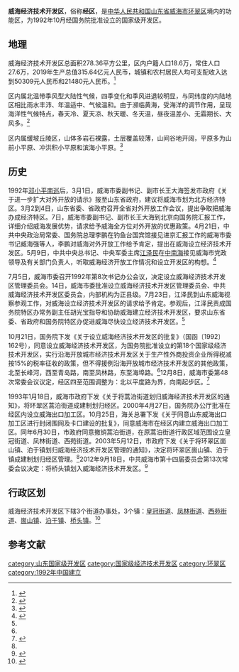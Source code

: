 '''威海经济技术开发区'''，俗称'''经区'''，是[[中华人民共和国|中华人民共和国]][[山东省|山东省]][[威海市|威海市]][[环翠区|环翠区]]境内的功能区，为1992年10月经国务院批准设立的国家级开发区。
==地理==
威海经济技术开发区总面积278.36平方公里，区内户籍人口18.6万，常住人口27.6万，2019年生产总值315.64亿元人民币，城镇和农村居民人均可支配收入达到50309元人民币和21480元人民币。<ref name=eweihai>{{Cite web|url=http://www.eweihai.gov.cn/col/col44985/index.html|title=第对外开放桥头堡 产城融合示范区 精致威海新城区|website=威海经济技术开发区网|accessdate=2020-07-19|archive-date=2020-07-19|archive-url=https://web.archive.org/web/20200719181257/http://www.eweihai.gov.cn/col/col44985/index.html|dead-url=no}}</ref>

区内属北温带季风型大陆性气候，四季变化和季风进退较明显，与同纬度的内陆地区相比雨水丰沛、年温适中、气候温和。由于濒临黄海，受海洋的调节作用，呈现海洋性气候特点，春天冷、夏天凉、秋天暖、冬天温，昼夜温差小、无霜期长、大风多。<ref>{{Cite web|url=http://lib.sdsqw.cn/bin/mse.exe?seachword=&K=ca6&A=1&rec=24&run=13|title=第二编自然环境第三章气候第一节气候特征|website=威海经济开发区志|accessdate=2020-07-19|archive-date=2020-07-19|archive-url=https://web.archive.org/web/20200719101226/http://lib.sdsqw.cn/bin/mse.exe?seachword=&K=ca6&A=1&rec=24&run=13|dead-url=no}}</ref>

区内属缓坡丘陵区，山体多岩石裸露，土层覆盖较薄，山间谷地开阔，平原多为山前小平原、冲洪积小平原和滨海小平原。<ref>{{Cite web|url=http://lib.sdsqw.cn/bin/mse.exe?seachword=&K=ca6&A=1&rec=20&run=13|title=第二编自然环境第二章地貌第一节地貌特征|website=威海经济开发区志|accessdate=2020-07-19|archive-date=2020-07-19|archive-url=https://web.archive.org/web/20200719120030/http://lib.sdsqw.cn/bin/mse.exe?seachword=&K=ca6&A=1&rec=20&run=13|dead-url=no}}</ref>

==历史==
1992年[[邓小平南巡|邓小平南巡]]后，3月1日，威海市委副书记、副市长王大海签发市政府《关于进一步扩大对外开放的请示》报至山东省政府，建议将威海市划为北方经济特区。3月2到4日，山东省委、省政府召开全省对外开放工作会议，提出争取把威海办成经济特区。7日，威海市委副书记、副市长王大海到北京向国务院汇报工作，详细介绍威海发展优势，请求给予威海全方位对外开放的优惠政策。4月21日，中共中央政治局常委、国务院总理李鹏在钓鱼台国宾馆接见进京汇报工作的威海市委书记臧海强等人，李鹏对威海对外开放工作给予肯定，提出在威海设立经济技术开发区。5月9日，中共中央总书记、中央军委主席[[江泽民|江泽民]]在[[中南海|中南海]]接见威海市党政领导及有关部门负责人，听取威海经济开放工作情况和设立开发区的构想。<ref name=ntgz>{{Cite web|url=http://www.ntgz.gov.cn/gzqrmzf/msfz/content/af0cedec-bbf2-48f2-8766-e0e16274ec7d.html|title=第一编置与人口第一章建区历程第一节申办与建区|website=威海经济开发区志|accessdate=2020-07-19|archive-date=2020-07-17|archive-url=https://web.archive.org/web/20200717122038/http://www.ntgz.gov.cn/gzqrmzf/msfz/content/af0cedec-bbf2-48f2-8766-e0e16274ec7d.html|dead-url=yes}}</ref>

7月5日，威海市委召开1992年第8次书记办公会议，决定设立威海经济技术开发区管理委员会。14日，威海市委批准设立威海经济技术开发区管理委员会、中共威海经济技术开发区委员会，内部机构为正县级。7月23日，江泽民到山东威海视察参观工作，对威海设立经济技术开发区的请求给予肯定。参观后，江泽民责成国务院特区办常务副主任胡光宝指导和协助威海建立经济技术开发区，要求山东省委、省政府和国务院特区办促进威海尽快设立经济技术开发区。<ref name=ntgz></ref>

10月21日，国务院下发《关于设立威海经济技术开发区的批复》（国函〔1992〕162号），同意设立威海经济技术开发区，为国务院批准设立的第18个国家级经济技术开发区，实行沿海开放城市经济技术开发区关于生产性外商投资企业所得税减按15%的税率征收的政策，但不得援例沿海开放城市经济技术开发区的其他政策，北至长峰河，西至青岛路，南至凤林路，东至海埠路。<ref name=ntgz></ref>12月8日，威海市委第48次常委会议议定，经区四至范围调整为：北以平度路为界，向南起步区。<ref name=ntgz2>{{Cite web|url=http://lib.sdsqw.cn/bin/mse.exe?seachword=&K=ca6&A=1&rec=8&run=13|title=第一编置与人口第二章区域第一节区划变动|website=威海经济开发区志|accessdate=2020-07-19|archive-date=2020-07-19|archive-url=https://web.archive.org/web/20200719175451/http://lib.sdsqw.cn/bin/mse.exe?seachword=&K=ca6&A=1&rec=8&run=13|dead-url=no}}</ref>

1993年1月18日，威海市政府下发《关于将蒿泊街道划归威海经济技术开发区的通知》，将环翠区蒿泊街道成建制划归经区。2000年4月27日，国务院办公厅批准在经区内设立威海出口加工区。10月25日，海关总署下发《关于同意山东威海出口加工区进行封闭围网及卡口建设的批复》，同意威海市在经区内建立威海出口加工区。同年6月30日，市政府同意撤销蒿泊街道，在原蒿泊街道行政区域范围设立皇冠街道、凤林街道、西苑街道。2003年5月12日，市政府下发《关于将环翠区崮山镇、泊于镇划归威海经济技术开发区管理的通知》，决定将环翠区崮山镇、泊于镇成建制划归经区管理。<ref name=ntgz2></ref>2012年9月18日，中共威海市第十四届委员会第13次常委会议决定：将桥头镇划入威海经济技术开发区。<ref>{{Cite web|url=http://lib.sdsqw.cn/bin/mse.exe?seachword=&K=ca6&A=2&rec=11&run=13|title=建置沿革|website=威海经济技术开发区年鉴2011-2012|accessdate=2020-07-19|archive-date=2020-07-19|archive-url=https://web.archive.org/web/20200719200002/http://lib.sdsqw.cn/bin/mse.exe?seachword=&K=ca6&A=2&rec=11&run=13|dead-url=no}}</ref>
==行政区划==
威海经济技术开发区下辖3个街道办事处，3个镇：[[皇冠街道|皇冠街道]]、[[凤林街道|凤林街道]]、[[西苑街道_(威海市)|西苑街道]]、[[崮山镇|崮山镇]]、[[泊于镇|泊于镇]]、[[桥头镇_(威海市)|桥头镇]]。<ref>{{Cite web|url=http://www.stats.gov.cn/tjsj/tjbz/tjyqhdmhcxhfdm/2019/37/10/371072.html|title=建置沿革|website=威海经济技术开发区行政区划|accessdate=2020-07-19|archive-date=2020-07-19|archive-url=https://web.archive.org/web/20200719100333/http://www.stats.gov.cn/tjsj/tjbz/tjyqhdmhcxhfdm/2019/37/10/371072.html|dead-url=no}}</ref>

== 参考文献 ==
{{reflist|30em}}

{{威海市行政区划}}

[[category:山东国家级开发区|category:山东国家级开发区]]
[[category:国家级经济技术开发区|category:国家级经济技术开发区]]
[[category:环翠区|category:环翠区]]
[[category:1992年中国建立|category:1992年中国建立]]